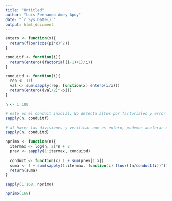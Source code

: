 ```yaml
---
title: "Untitled"
author: "Luis Fernando Amey Apuy"
date: "`r Sys.Date()`"
output: html_document
---
```


```r
entero <- function(x){
  return(floor(cos(pi*x)^2))
}
```

```r
conduitf <- function(i){
  return(entero((factorial(i-1)+1)/i))
} 
```

```r
conduitd <- function(i){
  rep <- 1:i
  val <- sum(sapply(rep, function(x) entero(i/x)))
  return(entero((val/2)^-pi))
}
```

```r
n <- 1:100

# este es el conduit inicial. No detecta altos por factoriales y error float
sapply(n, conduitf)

# al hacer las divisiones y verificar que es entero, podemos acelerar el proceso
sapply(n, conduitd)

```

```r
nprimo <- function(n){
  itermax <- log(n, 2)*n + 2
  prev <- sapply(1:itermax, conduitd)
  
  conduct <- function(x) 1 + sum(prev[1:x])
  suma <- 1 + sum(sapply(1:itermax, function(i) floor((n/conduct(i))^(1/n) )))
  return(suma)
}
```

```r
sapply(1:168, nprimo)
```

```r
nprimo(168)
```



















